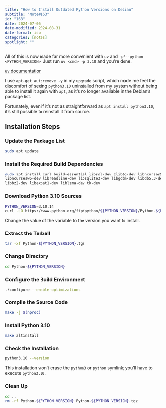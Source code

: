 ```yaml
---
title: "How to Install Outdated Python Versions on Debian"
subtitle: "Note#163"
id: "163"
date: 2024-07-05
date-modified: 2024-08-31
date-format: iso
categories: [notes]
spotlight: ""
---
```

::: {.callout-note}
All of this is now made far more convenient with `uv` and `-p/--python <PYTHON_VERSION>`.
Just run `uv <cmd> -p 3.10` and you're done.

[`uv` documentation](https://docs.astral.sh/uv/)
:::

I use `apt-get autoremove -y` in my `upgrade` script, which made me feel the discomfort of seeing `python3.10` uninstalled from my system without being able to install it again with `apt`, as it's no longer available in the Debian's package list.

Fortunately, even if it's not as straightforward as `apt install python3.10`, it's still possible to reinstall it from source.

## Installation Steps

### Update the Package List

```bash
sudo apt update
```

### Install the Required Build Dependencies

```bash
sudo apt install curl build-essential libssl-dev zlib1g-dev libncurses5-dev \
libncursesw5-dev libreadline-dev libsqlite3-dev libgdbm-dev libdb5.3-dev \
libbz2-dev libexpat1-dev liblzma-dev tk-dev
```

### Download Python 3.10 Sources

```bash
PYTHON_VERSION=3.10.14
curl -LO https://www.python.org/ftp/python/${PYTHON_VERSION}/Python-${PYTHON_VERSION}.tgz
```

Change the value of the variable to the version you want to install.

### Extract the Tarball

```bash
tar -xf Python-${PYTHON_VERSION}.tgz
```

### Change Directory

```bash
cd Python-${PYTHON_VERSION}
```

### Configure the Build Environment

```bash
./configure --enable-optimizations
```

### Compile the Source Code

```bash
make -j $(nproc)
```

### Install Python 3.10

```bash
make altinstall
```

### Check the Installation

```bash
python3.10 --version
```

This installation won't erase the `python3` or `python` symlink; you'll have to execute `python3.10`.

### Clean Up

```bash
cd ..
rm -rf Python-${PYTHON_VERSION} Python-${PYTHON_VERSION}.tgz
```
